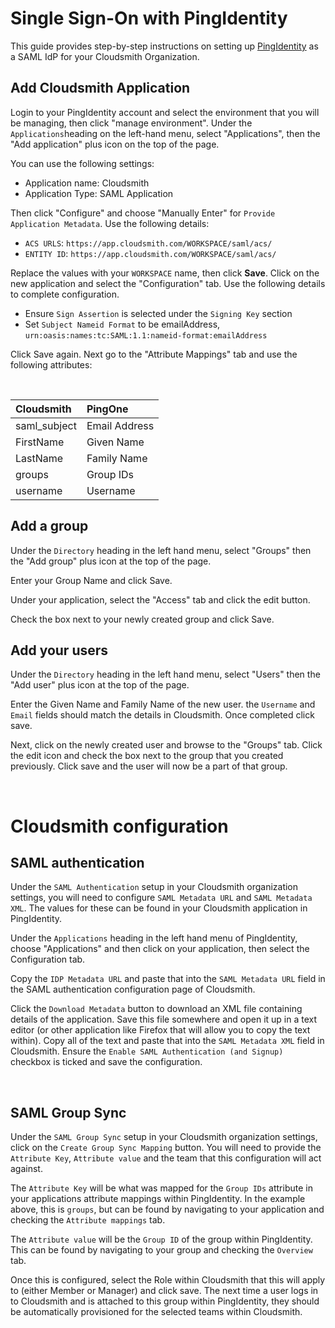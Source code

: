 
# Single Sign-On with PingIdentity

This guide provides step-by-step instructions on setting up [PingIdentity](https://www.pingidentity.com/) as a SAML IdP for your Cloudsmith Organization.

## Add Cloudsmith Application

Login to your PingIdentity account and select the environment that you will be managing, then click "manage environment". Under the `Applications`heading on the left-hand menu, select "Applications", then the "Add application" plus icon on the top of the page.

<BlockImage src={img46c256b_image} alt=""></BlockImage>

You can use the following settings:

- Application name: Cloudsmith
- Application Type: SAML Application

Then click "Configure" and choose "Manually Enter" for `Provide Application Metadata`. Use the following details:

- `ACS URLS`: `https://app.cloudsmith.com/WORKSPACE/saml/acs/`
- `ENTITY ID`: `https://app.cloudsmith.com/WORKSPACE/saml/acs/`

Replace the values with your `WORKSPACE` name, then click **Save**. Click on the new application and select the "Configuration" tab. Use the following details to complete configuration.

- Ensure `Sign Assertion` is selected under the `Signing Key` section
- Set `Subject Nameid Format` to be emailAddress, `urn:oasis:names:tc:SAML:1.1:nameid-format:emailAddress`

Click Save again. Next go to the "Attribute Mappings" tab and use the following attributes:

<BlockImage src={img7b732ce_image} alt=""></BlockImage>

<br />

| Cloudsmith   | PingOne       |
| :----------- | :------------ |
| saml_subject | Email Address |
| FirstName    | Given Name    |
| LastName     | Family Name   |
| groups       | Group IDs     |
| username     | Username      |

## Add a group

Under the `Directory` heading in the left hand menu, select "Groups" then the "Add group" plus icon at the top of the page.

<BlockImage src={img3ee4f20_image} alt=""></BlockImage>

Enter your Group Name and click Save.

Under your application, select the "Access" tab and click the edit button.

<BlockImage src={img369108b_image} alt=""></BlockImage>

Check the box next to your newly created group and click Save.

## Add your users

Under the `Directory` heading in the left hand menu, select "Users" then the "Add user" plus icon at the top of the page.

<BlockImage src={imgcd3fbde_image} alt=""></BlockImage>

Enter the Given Name and Family Name of the new user. the `Username` and `Email` fields should match the details in Cloudsmith. Once completed click save.

Next, click on the newly created user and browse to the "Groups" tab. Click the edit icon and check the box next to the group that you created previously. Click save and the user will now be a part of that group.

<BlockImage src={imgf51a2c5_image} alt=""></BlockImage>

<br />

# Cloudsmith configuration

## SAML authentication

Under the `SAML Authentication` setup in your Cloudsmith organization settings, you will need to configure `SAML Metadata URL` and `SAML Metadata XML`. The values for these can be found in your Cloudsmith application in PingIdentity.

Under the `Applications` heading in the left hand menu of PingIdentity, choose "Applications" and then click on your application, then select the Configuration tab.

<BlockImage src={img9d8334a_image} alt=""></BlockImage>

Copy the `IDP Metadata URL` and paste that into the `SAML Metadata URL` field in the SAML authentication configuration page of Cloudsmith.

Click the `Download Metadata` button to download an XML file containing details of the application. Save this file somewhere and open it up in a text editor (or other application like Firefox that will allow you to copy the text within). Copy all of the text and paste that into the `SAML Metadata XML` field in Cloudsmith. Ensure the `Enable SAML Authentication (and Signup)` checkbox is ticked and save the configuration.

<BlockImage src={imga994b78_image} alt=""></BlockImage>

<br />

## SAML Group Sync

Under the `SAML Group Sync` setup in your Cloudsmith organization settings, click on the `Create Group Sync Mapping` button. You will need to provide the `Attribute Key`, `Attribute value` and the team that this configuration will act against.

The `Attribute Key` will be what was mapped for the `Group IDs` attribute in your applications attribute mappings within PingIdentity. In the example above, this is `groups`, but can be found by navigating to your application and checking the `Attribute mappings` tab.

The `Attribute value` will be the `Group ID` of the group within PingIdentity. This can be found by navigating to your group and checking the `Overview` tab.

<BlockImage src={img037b994_image} alt=""></BlockImage>

Once this is configured, select the Role within Cloudsmith that this will apply to (either Member or Manager) and click save. The next time a user logs in to Cloudsmith and is attached to this group within PingIdentity, they should be automatically provisioned for the selected teams within Cloudsmith.

<BlockImage src={groups_image} alt=""></BlockImage>
